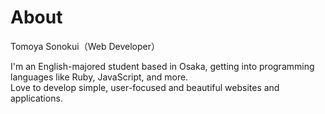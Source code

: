 # About
Tomoya Sonokui（Web Developer）

I'm an English-majored student based in Osaka, getting into programming languages like Ruby, JavaScript, and more.  
Love to develop simple, user-focused and beautiful websites and applications.